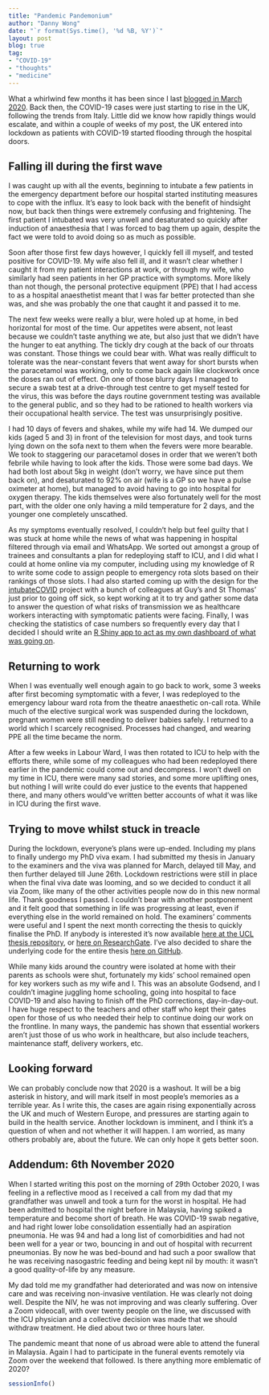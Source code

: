 ```yaml
---
title: "Pandemic Pandemonium"
author: "Danny Wong"
date: "`r format(Sys.time(), '%d %B, %Y')`"
layout: post
blog: true
tag:
- "COVID-19"
- "thoughts"
- "medicine"
---
```


What a whirlwind few months it has been since I last [blogged in March 2020](https://dannyjnwong.github.io/UK-COVID-19-Cases/). Back then, the COVID-19 cases were just starting to rise in the UK, following the trends from Italy. Little did we know how rapidly things would escalate, and within a couple of weeks of my post, the UK entered into lockdown as patients with COVID-19 started flooding through the hospital doors.

## Falling ill during the first wave

I was caught up with all the events, beginning to intubate a few patients in the emergency department before our hospital started instituting measures to cope with the influx. It's easy to look back with the benefit of hindsight now, but back then things were extremely confusing and frightening. The first patient I intubated was very unwell and desaturated so quickly after induction of anaesthesia that I was forced to bag them up again, despite the fact we were told to avoid doing so as much as possible. 

Soon after those first few days however, I quickly fell ill myself, and tested positive for COVID-19. My wife also fell ill, and it wasn't clear whether I caught it from my patient interactions at work, or through my wife, who similarly had seen patients in her GP practice with symptoms. More likely than not though, the personal protective equipment (PPE) that I had access to as a hospital anaesthetist meant that I was far better protected than she was, and she was probably the one that caught it and passed it to me. 

The next few weeks were really a blur, were holed up at home, in bed horizontal for most of the time. Our appetites were absent, not least because we couldn't taste anything we ate, but also just that we didn't have the hunger to eat anything. The tickly dry cough at the back of our throats was constant. Those things we could bear with. What was really difficult to tolerate was the near-constant fevers that went away for short bursts when the paracetamol was working, only to come back again like clockwork once the doses ran out of effect. On one of those blurry days I managed to secure a swab test at a drive-through test centre to get myself tested for the virus, this was before the days routine government testing was available to the general public, and so they had to be rationed to health workers via their occupational health service. The test was unsurprisingly positive.

I had 10 days of fevers and shakes, while my wife had 14. We dumped our kids (aged 5 and 3) in front of the television for most days, and took turns lying down on the sofa next to them when the fevers were more bearable. We took to staggering our paracetamol doses in order that we weren't both febrile while having to look after the kids. Those were some bad days. We had both lost about 5kg in weight (don't worry, we have since put them back on), and desaturated to 92% on air (wife is a GP so we have a pulse oximeter at home), but managed to avoid having to go into hospital for oxygen therapy. The kids themselves were also fortunately well for the most part, with the older one only having a mild temperature for 2 days, and the younger one completely unscathed.

As my symptoms eventually resolved, I couldn't help but feel guilty that I was stuck at home while the news of what was happening in hospital filtered through via email and WhatsApp. We sorted out amongst a group of trainees and consultants a plan for redeploying staff to ICU, and I did what I could at home online via my computer, including using my knowledge of R to write some code to assign people to emergency rota slots based on their rankings of those slots. I had also started coming up with the design for the [intubateCOVID](https://intubatecovid.org/) project with a bunch of colleagues at Guy's and St Thomas' just prior to going off sick, so kept working at it to try and gather some data to answer the question of what risks of transmission we as healthcare workers interacting with symptomatic patients were facing. Finally, I was checking the statistics of case numbers so frequently every day that I decided I should write an [R Shiny app to act as my own dashboard of what was going on](https://dannyjnwong.shinyapps.io/COVID/).

## Returning to work

When I was eventually well enough again to go back to work, some 3 weeks after first becoming symptomatic with a fever, I was redeployed to the emergency labour ward rota from the theatre anaesthetic on-call rota. While much of the elective surgical work was suspended during the lockdown, pregnant women were still needing to deliver babies safely. I returned to a world which I scarcely recognised. Processes had changed, and wearing PPE all the time became the norm.

After a few weeks in Labour Ward, I was then rotated to ICU to help with the efforts there, while some of my colleagues who had been redeployed there earlier in the pandemic could come out and decompress. I won't dwell on my time in ICU, there were many sad stories, and some more uplifting ones, but nothing I will write could do ever justice to the events that happened there, and many others would've written better accounts of what it was like in ICU during the first wave.

## Trying to move whilst stuck in treacle

During the lockdown, everyone's plans were up-ended. Including my plans to finally undergo my PhD viva exam. I had submitted my thesis in January to the examiners and the viva was planned for March, delayed till May, and then further delayed till June 26th. Lockdown restrictions were still in place when the final viva date was looming, and so we decided to conduct it all via Zoom, like many of the other activities people now do in this new normal life. Thank goodness I passed. I couldn't bear with another postponement and it felt good that something in life was progressing at least, even if everything else in the world remained on hold. The examiners' comments were useful and I spent the next month correcting the thesis to quickly finalise the PhD. If anybody is interested it's now available [here at the UCL thesis repository](https://discovery.ucl.ac.uk/id/eprint/10108589/), or [here on ResearchGate](https://www.researchgate.net/publication/343968739_Postoperative_critical_care_resource_availability_patient_risk_and_other_factors_influencing_referral_and_admission). I've also decided to share the underlying code for the entire thesis [here on GitHub](https://github.com/dannyjnwong/PhD_Thesis).

While many kids around the country were isolated at home with their parents as schools were shut, fortunately my kids' school remained open for key workers such as my wife and I. This was an absolute Godsend, and I couldn't imagine juggling home schooling, going into hospital to face COVID-19 and also having to finish off the PhD corrections, day-in-day-out. I have huge respect to the teachers and other staff who kept their gates open for those of us who needed their help to continue doing our work on the frontline. In many ways, the pandemic has shown that essential workers aren't just those of us who work in healthcare, but also include teachers, maintenance staff, delivery workers, etc.

## Looking forward

We can probably conclude now that 2020 is a washout. It will be a big asterisk in history, and will mark itself in most people's memories as a terrible year. As I write this, the cases are again rising exponentially across the UK and much of Western Europe, and pressures are starting again to build in the health service. Another lockdown is imminent, and I think it's a question of when and not whether it will happen. I am worried, as many others probably are, about the future. We can only hope it gets better soon.

## Addendum: 6th November 2020

When I started writing this post on the morning of 29th October 2020, I was feeling in a reflective mood as I received a call from my dad that my grandfather was unwell and took a turn for the worst in hospital. He had been admitted to hospital the night before in Malaysia, having spiked a temperature and become short of breath. He was COVID-19 swab negative, and had right lower lobe consolidation essentially had an aspiration pneumonia. He was 94 and had a long list of comorbidities and had not been well for a year or two, bouncing in and out of hospital with recurrent pneumonias. By now he was bed-bound and had such a poor swallow that he was receiving nasogastric feeding and being kept nil by mouth: it wasn't a good quality-of-life by any measure. 

My dad told me my grandfather had deteriorated and was now on intensive care and was receiving non-invasive ventilation. He was clearly not doing well. Despite the NIV, he was not improving and was clearly suffering. Over a Zoom videocall, with over twenty people on the line, we discussed with the ICU physician and a collective decision was made that we should withdraw treatment. He died about two or three hours later. 

The pandemic meant that none of us abroad were able to attend the funeral in Malaysia. Again I had to participate in the funeral events remotely via Zoom over the weekend that followed. Is there anything more emblematic of 2020?

```r
sessionInfo()
```